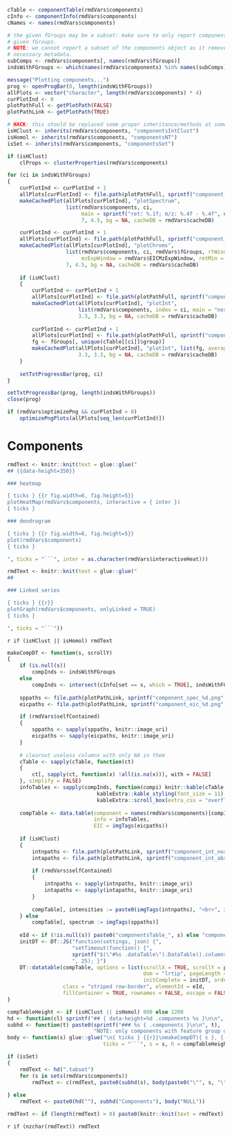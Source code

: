 ```r
cTable <- componentTable(rmdVars$components)
cInfo <- componentInfo(rmdVars$components)
cNames <- names(rmdVars$components)

# the given fGroups may be a subset: make sure to only report components with
# given fGroups.
# NOTE: we cannot report a subset of the components object as it removes
# necessary metadata.
subComps <- rmdVars$components[, names(rmdVars$fGroups)]
indsWithFGroups <- which(names(rmdVars$components) %in% names(subComps))

message("Plotting components...")
prog <- openProgBar(0, length(indsWithFGroups))
allPlots <- vector("character", length(rmdVars$components) * 4)
curPlotInd <- 0
plotPathFull <- getPlotPath(FALSE)
plotPathLink <- getPlotPath(TRUE)

# HACK: this should be replaced some proper inheritance/methods at some point
isHClust <- inherits(rmdVars$components, "componentsIntClust")
isHomol <- inherits(rmdVars$components, "componentsNT")
isSet <- inherits(rmdVars$components, "componentsSet")

if (isHClust)
    clProps <- clusterProperties(rmdVars$components)

for (ci in indsWithFGroups)
{
    curPlotInd <- curPlotInd + 1
    allPlots[curPlotInd] <- file.path(plotPathFull, sprintf("component_spec_%d.png", ci))
    makeCachedPlot(allPlots[curPlotInd], "plotSpectrum",
                   list(rmdVars$components, ci,
                        main = sprintf("ret: %.1f; m/z: %.4f - %.4f", cInfo$ret[ci], min(cTable[[ci]]$mz), max(cTable[[ci]]$mz))),
                        7, 4.5, bg = NA, cacheDB = rmdVars$cacheDB)

    curPlotInd <- curPlotInd + 1
    allPlots[curPlotInd] <- file.path(plotPathFull, sprintf("component_eic_%d.png", ci))
    makeCachedPlot(allPlots[curPlotInd], "plotChroms",
                   list(rmdVars$components, ci, rmdVars$fGroups, rtWindow = rmdVars$EICRtWindow,
                        mzExpWindow = rmdVars$EICMzExpWindow, retMin = rmdVars$retMin, EICs = rmdVars$EICs),
                   7, 4.5, bg = NA, cacheDB = rmdVars$cacheDB)
    
    if (isHClust)
    {
        curPlotInd <- curPlotInd + 1
        allPlots[curPlotInd] <- file.path(plotPathFull, sprintf("component_int_norm_%d.png", ci))
        makeCachedPlot(allPlots[curPlotInd], "plotInt",
                       list(rmdVars$components, index = ci, main = "normalized"),
                       3.3, 3.3, bg = NA, cacheDB = rmdVars$cacheDB)
        
        curPlotInd <- curPlotInd + 1
        allPlots[curPlotInd] <- file.path(plotPathFull, sprintf("component_int_abs_%d.png", ci))
        fg <- fGroups[, unique(cTable[[ci]]$group)]
        makeCachedPlot(allPlots[curPlotInd], "plotInt", list(fg, average = clProps$average, main = "absolute"),
                       3.3, 3.3, bg = NA, cacheDB = rmdVars$cacheDB)
    }
    
    setTxtProgressBar(prog, ci)
}

setTxtProgressBar(prog, length(indsWithFGroups))
close(prog)

if (rmdVars$optimizePng && curPlotInd > 0)
    optimizePngPlots(allPlots[seq_len(curPlotInd)])
```


Components {data-orientation=rows}
===

```r
rmdText <- knitr::knit(text = glue::glue("
## {{data-height=350}}

### heatmap

{ ticks } {{r fig.width=6, fig.height=5}}
plotHeatMap(rmdVars$components, interactive = { inter })
{ ticks }

### dendrogram

{ ticks } {{r fig.width=6, fig.height=5}}
plot(rmdVars$components)
{ ticks }

", ticks = "```", inter = as.character(rmdVars$interactiveHeat)))
```

```r
rmdText <- knitr::knit(text = glue::glue("
##

### Linked series

{ ticks } {{r}}
plotGraph(rmdVars$components, onlyLinked = TRUE)
{ ticks }

", ticks = "```"))
```

`r if (isHClust || isHomol) rmdText`

<style> .components { overflow-x: auto; } </style>

```r
makeCompDT <- function(s, scrollY)
{
    if (is.null(s))
        compInds <- indsWithFGroups
    else
        compInds <- intersect(cInfo[set == s, which = TRUE], indsWithFGroups)
    
    sppaths <- file.path(plotPathLink, sprintf("component_spec_%d.png", compInds))
    eicpaths <- file.path(plotPathLink, sprintf("component_eic_%d.png", compInds))

    if (rmdVars$selfContained)
    {
        sppaths <- sapply(sppaths, knitr::image_uri)
        eicpaths <- sapply(eicpaths, knitr::image_uri)
    }
    
    # clearout useless columns with only NA in them
    cTable <- sapply(cTable, function(ct)
    {
        ct[, sapply(ct, function(x) !all(is.na(x))), with = FALSE]
    }, simplify = FALSE)
    infoTables <- sapply(compInds, function(compi) knitr::kable(cTable[[compi]], "html") %>%
                             kableExtra::kable_styling(font_size = 11) %>%
                             kableExtra::scroll_box(extra_css = "overflow: auto; width: 350px; height: 300px;"))
    
    compTable <- data.table(component = names(rmdVars$components)[compInds],
                            info = infoTables,
                            EIC = imgTags(eicpaths))
    
    if (isHClust)
    {
        intnpaths <- file.path(plotPathLink, sprintf("component_int_norm_%d.png", compInds))
        intapaths <- file.path(plotPathLink, sprintf("component_int_abs_%d.png", compInds))
        
        if (rmdVars$selfContained)
        {
            intnpaths <- sapply(intnpaths, knitr::image_uri)
            intapaths <- sapply(intapaths, knitr::image_uri)
        }
        
        compTable[, intensities := paste0(imgTags(intnpaths), "<br>", imgTags(intapaths))]
    } else
        compTable[, spectrum := imgTags(sppaths)]
    
    eId <- if (!is.null(s)) paste0("componentsTable_", s) else "componentsTable"
    initDT <- DT::JS("function(settings, json) {",
                     "setTimeout(function() {",
                     sprintf("$(\"#%s .dataTable\").DataTable().columns.adjust().draw(); }", eId),
                     ", 25); }")
    DT::datatable(compTable, options = list(scrollX = TRUE, scrollY = paste0(scrollY, "px"), deferRender = TRUE,
                                            dom = "lrtip", pageLength = 25, autoWidth = FALSE,
                                            initComplete = initDT, ordering = FALSE),
                  class = "striped row-border", elementId = eId,
                  fillContainer = TRUE, rownames = FALSE, escape = FALSE)
}

compTableHeight <- if (isHClust || isHomol) 800 else 1200
hd <- function(cl) sprintf("## { data-height=%d .components %s }\n\n", compTableHeight, cl)
subhd <- function(t) paste0(sprintf("### %s { .components }\n\n", t),
                            "NOTE: only components with feature group data are shown here.\n\n")
body <- function(s) glue::glue("\n{ ticks } {{r}}\nmakeCompDT({ s }, { h })\n{ ticks }\n\n",
                               ticks = "```", s = s, h = compTableHeight - 200)

if (isSet)
{
    rmdText <- hd(".tabset")
    for (s in sets(rmdVars$components))
        rmdText <- c(rmdText, paste0(subhd(s), body(paste0("\"", s, "\""))))
    
} else
    rmdText <- paste0(hd(""), subhd("Components"), body("NULL"))

rmdText <- if (length(rmdText) > 0) paste0(knitr::knit(text = rmdText), collapse = "\n") else ""
```

`r if (nzchar(rmdText)) rmdText`
